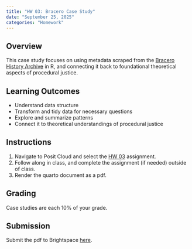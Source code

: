 ```yaml
---
title: "HW 03: Bracero Case Study"
date: "September 25, 2025"
categories: "Homework"
---
```


## Overview 
This case study focuses on using metadata scraped from the [Bracero History Archive](https://braceroarchive.org/) in R, and connecting it back to foundational theoretical aspects of procedural justice.

## Learning Outcomes
- Understand data structure
- Transform  and tidy data for necessary questions
- Explore and summarize patterns
- Connect it to theoretical understandings of procedural justice

## Instructions
1. Navigate to Posit Cloud and select the [HW 03](https://posit.cloud/spaces/686564/content/10869727) assignment. 
2. Follow along in class, and complete the assignment (if needed) outside of class.
3. Render the quarto document as a pdf.

## Grading

Case studies are each 10% of your grade.


## Submission
Submit the pdf to Brightspace [here](https://brightspace.wellesley.edu/d2l/lms/dropbox/admin/mark/folder_submissions_users.d2l?db=1512&ou=7420).